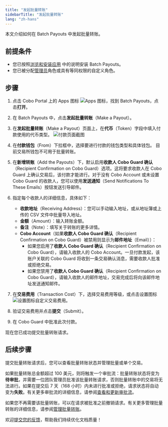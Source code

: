 ```yaml
---
title: "发起批量转账"
sidebarTitle: "发起批量转账"
lang: "zh-hans"
---
```


本文介绍如何在 Batch Payouts 中发起批量转账。

## 前提条件

- 您已按照[浏览和安装应用](/cn/portal/portal-apps/browse-and-install) 中的说明安装 Batch Payouts。
- 您已被分配[管理员](/cn/portal/organization/roles-and-permissions)角色或具有等同权限的自定义角色。

## 步骤

1. 点击 Cobo Portal 上的 Apps 图标 <img src="/en/images/common/icon_apps.svg" className="icon" alt="Apps 图标" />，找到 Batch Payouts，点击**打开**。
2. 在 Batch Payouts 中，点击**发起批量转账**（Make a Payout）。
3. 在**发起批量转账**（Make a Payout）页面上，在**代币**（Token）字段中填入付款使用的代币类型。
    <img src="/en/images/portal-apps/batch-payouts/make_payout.png" className="screenshot_full_screen" alt="付款页面截图" />
4. 在**付款钱包**（From）下拉框中，选择要进行付款的钱包类型和具体钱包。
    <Note>目前交易所钱包不可用于批量转账。</Note>
5. 在**新增转账**（Add the Payouts）下，默认启用**收款人 Cobo Guard 确认**（Recipient Confirmation on Cobo Guard）选项。这将要求收款人在 Cobo Guard 上确认交易后，该付款才能进行。对于没有 Cobo Account 或未设置 Cobo Guard 的收款人，您可以使用**发送通知**（Send Notifications To These Emails）按钮发送引导邮件。

6. 指定每个收款人的详细信息，具体如下：
   - **收款地址**（Receiving Address）：您可以手动输入地址，或从地址簿或上传的 CSV 文件中批量导入地址。
   - **金额**（Amount）：输入转账金额。
   - **备注**（Note）：填写关于转账的更多详情。
   - **Cobo Account**（如果**收款人 Cobo Guard 确认**（Recipient Confirmation on Cobo Guard）被禁用则显示为**邮件地址**（Email））：
     - 如果您启用了**收款人 Cobo Guard 确认**（Recipient Confirmation on Cobo Guard），请输入收款人的 Cobo Account。一旦付款发起，该账户关联的 Cobo Guard 将收到一条交易确认消息，需要收款人批准或拒绝交易。
     - 如果您禁用了**收款人 Cobo Guard 确认**（Recipient Confirmation on Cobo Guard），请输入收款人的邮件地址，交易完成后将向该邮件地址发送通知邮件。
7. 在**交易费用**（Transaction Cost）下，选择交易费用等级，或点击设置图标 <img src="/en/images/common/icon_advanced.svg" className="icon" alt="设置图标" />自定义交易费用。
8. 验证交易费用并点击**提交**（Submit）。
9. 在 Cobo Guard 中批准此次付款。

现在您已成功提交批量转账请求。

## 后续步骤

提交批量转账请求后，您可以查看批量转账状态并管理批量或单个交易。

如果批量转账总金额超过 100 美元，则将触发一个审批流：批量转账状态将变为**待审批**，并需要一位团队管理员批准该批量转账请求，否则批量转账中的交易将无法进行。如果在提交后 7 天（168 小时）内未进行批准或拒绝，请求状态将自动变为**失败**。有关更多审批流的详细信息，请参阅[查看和更新审批流](/cn/portal/portal-apps/workflow)。

如果您不再需要该批量转账，可以在请求被批准之前撤销请求。有关更多管理批量转账的详细信息，请参阅[管理批量转账](/cn/apps/batch-payouts/manage-payouts)。

<Tip>欢迎[提交您的反馈](https://forms.zohopublic.com/cobo/form/DocumentFeedbackForm/formperma/QvLOhxJv1_JMsJ-1dleZ8Itb_7rzN-LtgvsDdxosoVI?referrername=manuals)，帮助我们持续优化文档质量！</Tip>